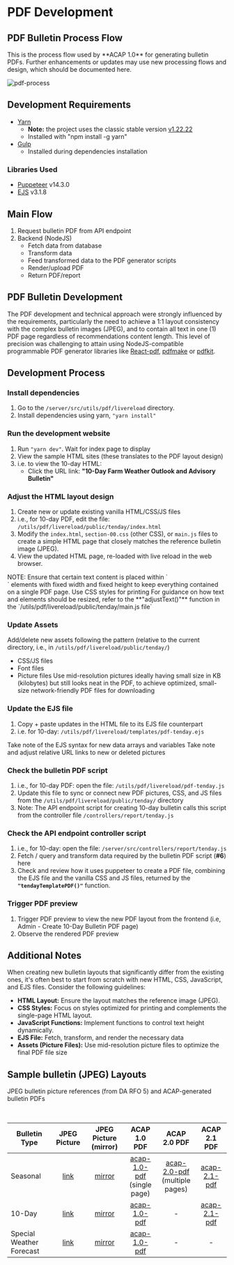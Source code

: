 
# PDF Development

## PDF Bulletin Process Flow

<Callout type="warning">
This is the process flow used by **ACAP 1.0** for generating bulletin PDFs. Further enhancements or updates may use new processing flows and design, which should be documented here.
</Callout>

![pdf-process](https://raw.githubusercontent.com/acaptutorials/acaptutorials.github.io/assets/images/pdf_development_process.png)

## Development Requirements

- [Yarn](https://yarnpkg.com/)
   - **Note:** the project uses the classic stable version [v1.22.22](https://classic.yarnpkg.com/lang/en/docs/install/#windows-stable)
   - Installed with "npm install -g yarn"
- [Gulp](https://gulpjs.com/)
   - Installed during dependencies installation


### Libraries Used

- [Puppeteer](https://pptr.dev/) v14.3.0
- [EJS](https://ejs.co/) v3.1.8

## Main Flow

1. Request bulletin PDF from API endpoint
2. Backend (NodeJS)
   - Fetch data from database
   - Transform data
   - Feed transformed data to the PDF generator scripts
   - Render/upload PDF
   - Return PDF/report

## PDF Bulletin Development

The PDF development and technical approach were strongly influenced by the requirements, particularly the need to achieve a 1:1 layout consistency with the complex bulletin images (JPEG), and to contain all text in one (1) PDF page regardless of recommendations content length. This level of precision was challenging to attain using NodeJS-compatible programmable PDF generator libraries like [React-pdf](https://react-pdf.org/), [pdfmake](https://www.npmjs.com/package/pdfmake) or [pdfkit](https://pdfkit.org/).

## Development Process

<Steps>

### Install dependencies

<FileTree>
  <FileTree.Folder name="server" defaultOpen>
    <FileTree.Folder name="src" defaultOpen>
      <FileTree.Folder name="utils" defaultOpen>
        <FileTree.Folder name="pdf" defaultOpen>
          <FileTree.Folder name="livereload" defaultOpen>
            <FileTree.Folder name="public">
              <FileTree.Folder name="common" />
              <FileTree.Folder name="seasonal">
                <FileTree.File name="index.html" />
              </FileTree.Folder>
              <FileTree.Folder name="special-signal">
                <FileTree.File name="index.html" />
              </FileTree.Folder>
              <FileTree.Folder name="tenday">
                <FileTree.File name="index.html" />
              </FileTree.Folder>
            </FileTree.Folder>
            <FileTree.Folder name="templates">
              <FileTree.File name="pdf-seasonal.ejs" />
              <FileTree.File name="pdf-special-signal.ejs" />
              <FileTree.File name="pdf-tenday.ejs" />
            </FileTree.Folder>
          </FileTree.Folder>
        </FileTree.Folder>
      </FileTree.Folder>
    </FileTree.Folder>
  </FileTree.Folder>
</FileTree>

1. Go to the `/server/src/utils/pdf/livereload` directory.
2. Install dependencies using yarn, `"yarn install"`

### Run the development website

1. Run `"yarn dev"`. Wait for index page to display
2. View the sample HTML sites (these translates to the PDF layout design)
3. i.e. to view the 10-day HTML:
   - Click the URL link: **"10-Day Farm Weather Outlook and Advisory Bulletin"**

### Adjust the HTML layout design

1. Create new or update existing vanilla HTML/CSS/JS files
2. i.e., for 10-day PDF, edit the file: `/utils/pdf/livereload/public/tenday/index.html`
3. Modify the `index.html`, `section-00.css` (other CSS), or `main.js` files to create a simple HTML page that closely matches the reference bulletin image (JPEG).
4. View the updated HTML page, re-loaded with live reload in the web browser.

<Callout type="info">
NOTE: Ensure that certain text content is placed within `<div>` elements with fixed width and fixed height to keep everything contained on a single PDF page.
Use CSS styles for printing
</Callout>

<Callout>
For guidance on how text and elements should be resized, refer to the **"adjustText()"** function in the `/utils/pdf/livereload/public/tenday/main.js file`
</Callout>

### Update Assets

Add/delete new assets following the pattern (relative to the current directory, i.e., in `/utils/pdf/livereload/public/tenday/`)

- CSS/JS files
- Font files
- Picture files
   <Callout>
   Use mid-resolution pictures ideally having small size in KB (kilobytes) but still looks neat in the PDF, to achieve optimized, small-size network-friendly PDF files for downloading
   </Callout>

### Update the EJS file

1. Copy + paste updates in the HTML file to its EJS file counterpart
2. i.e. for 10-day: `/utils/pdf/livereload/templates/pdf-tenday.ejs`

<Callout type="info">
Take note of the EJS syntax for new data arrays and variables
Take note and adjust relative URL links to new or deleted pictures
</Callout>

### Check the bulletin PDF script

1. i.e., for 10-day PDF: open the file: `/utils/pdf/livereload/pdf-tenday.js`
2. Update this file to sync or connect new PDF pictures, CSS, and JS files from the `/utils/pdf/livereload/public/tenday/` directory
3. Note: The API endpoint script for creating 10-day bulletin calls this script from the controller file `/controllers/report/tenday.js`

### Check the API endpoint controller script

1. i.e., for 10-day: open the file: `/server/src/controllers/report/tenday.js`
2. Fetch / query and transform data required by the bulletin PDF script (**#6**) here
3. Check and review how it uses puppeteer to create a PDF file, combining the EJS file and the vanilla CSS and JS files, returned by the **`"tendayTemplatePDF()"`** function.

### Trigger PDF preview

1. Trigger PDF preview to view the new PDF layout from the frontend (i.e, Admin - Create 10-Day Bulletin PDF page)
2. Observe the rendered PDF preview

</Steps>

## Additional Notes

When creating new bulletin layouts that significantly differ from the existing ones, it's often best to start from scratch with new HTML, CSS, JavaScript, and EJS files. Consider the following guidelines:

- **HTML Layout:** Ensure the layout matches the reference image (JPEG).
- **CSS Styles:** Focus on styles optimized for printing and complements the single-page HTML layout.
- **JavaScript Functions:** Implement functions to control text height dynamically.
- **EJS File:** Fetch, transform, and render the necessary data
- **Assets (Picture Files):** Use mid-resolution picture files to optimize the final PDF file size

## Sample bulletin (JPEG) Layouts

JPEG bulletin picture references (from DA RFO 5) and ACAP-generated bulletin PDFs

<br />

<div className="text-sm">

| Bulletin Type | JPEG Picture | JPEG Picture (mirror) | ACAP 1.0 PDF | ACAP 2.0 PDF | ACAP 2.1 PDF |
| --- | :---: | :---: | :---: | :---: | :---: |
| Seasonal | [link](https://www.facebook.com/daamiarfo5/photos/pb.100081488360994.-2207520000/1592305051122245/?type=3) | [mirror](https://raw.githubusercontent.com/acaptutorials/acaptutorials.github.io/assets/images/pdf_development_seasonal_picture_layout.png) | [acap-1.0-pdf](https://raw.githubusercontent.com/acaptutorials/acaptutorials.github.io/assets/files/pdf_development_seasonal_acap.pdf) <br /> <div className="text-xs">(single page)</div> | [acap-2.0-pdf](https://raw.githubusercontent.com/acaptutorials/acaptutorials.github.io/assets/files/pdf_development_seasonal_acap_2.0.pdf) <br />  <div className="text-xs">(multiple pages)</div> | [acap-2.1-pdf](https://raw.githubusercontent.com/acaptutorials/acaptutorials.github.io/assets/files/pdf_development_seasonal_acap_2.1.pdf)
| 10-Day | [link](https://www.facebook.com/photo.php?fbid=300180632708213&set=pb.100081488360994.-2207520000&type=3) | [mirror](https://raw.githubusercontent.com/acaptutorials/acaptutorials.github.io/assets/images/pdf_development_10day_picture_layout.png) | [acap-1.0-pdf](https://raw.githubusercontent.com/acaptutorials/acaptutorials.github.io/assets/files/pdf_development_10day_acap.pdf) | - | [acap-2.1-pdf](https://raw.githubusercontent.com/acaptutorials/acaptutorials.github.io/assets/files/pdf_development_10day_acap_2.1.pdf) |
| Special Weather Forecast | [link](https://www.facebook.com/photo.php?fbid=329712193088390&set=pb.100081488360994.-2207520000&type=3) | [mirror](https://raw.githubusercontent.com/acaptutorials/acaptutorials.github.io/assets/images/pdf_development_cyclone_picture_layout.png) | [acap-1.0-pdf](https://raw.githubusercontent.com/acaptutorials/acaptutorials.github.io/assets/files/pdf_development_cyclone_acap.pdf) | - | - |

</div>
